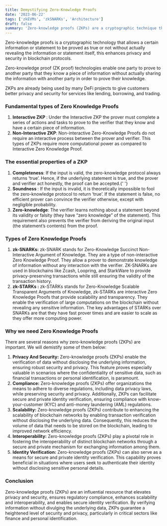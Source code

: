 ```yaml
---
title: Demystifying Zero-Knowledge Proofs
date: '2023-06-22'
tags: ['zkEVMs', 'zkSNARKs', 'Architecture']
draft: false
summary: 'Zero-knowledge proofs (ZKPs) are a cryptographic technique that can be used to prove the validity of a statement without revealing the underlying information.'
---
```


Zero-knowledge proofs is a cryptographic technology that allows a certain information or statement to be proved as true or not without actually revealing the information or statement itself, this enhances privacy and security in blockchain protocols.

Zero-knowledge proof (ZK proof) technologies enable one party to prove to another party that they know a piece of information without actually sharing the information with another party in order to prove their knowledge.

ZKPs are already being used by many DeFi projects to give customers better privacy and security for services like lending, borrowing, and trading.

### Fundamental types of Zero Knowledge Proofs

<ol>
  <li>
    <strong> Interactive ZKP </strong>: Under the Interactive ZKP the prover must complete a series
    of actions and tasks to prove to the verifier that they know and have a certain piece of
    information.
  </li>
  <li>
    <strong> Non-Interactive ZKP</strong>: Non-interactive Zero-Knowledge Proofs do not require an
    interactive process between the prover and verifier. This types of ZKPs require more
    computational power as compared to Interactive Zero Knowledge Proof.
  </li>
</ol>

### The essential properties of a ZKP

<ol>
  <li>
    <strong> Completeness</strong>: If the input is valid, the zero-knowledge protocol always
    returns ‘true’. Hence, if the underlying statement is true, and the prover and verifier act
    honestly, the proof can be accepted.{' '}
  </li>
  <li>
    <strong> Soundness </strong>: If the input is invalid, it is theoretically impossible to fool
    the zero-knowledge protocol to return ‘true’. If the statement is false, no efficient prover can
    convince the verifier otherwise, except with negligible probability.
  </li>
  <li>
    <strong> Zero-knowledge</strong>: The verifier learns nothing about a statement beyond its
    validity or falsity (they have “zero knowledge” of the statement). This requirement also
    prevents the verifier from deriving the original input (the statement’s contents) from the
    proof.
  </li>
</ol>

### Types of Zero Knowledge Proofs

<ol>
  <li>
    <strong>zk-SNARKs:</strong> zk-SNARK stands for Zero-Knowledge Succinct Non-Interactive Argument
    of Knowledge. They are a type of non-interactive Zero Knowledge Proof. They allow a prover to
    demonstrate knowledge of information without any interaction with the verifier. ZK-SNARKs are
    used in blockchains like Zcash, Loopring, and StarkWare to provide privacy-preserving
    transactions while still ensuring the validity of the transaction history.
  </li>
  <li>
    <strong> zk-STARKs :</strong> zk-STARKs stands for Zero-Knowledge Scalable Transparent Arguments
    of Knowledge, zk-STARKs are interactive Zero Knowledge Proofs that provide scalability and
    transparency. They enable the verification of large computations on the blockchain without
    revealing any sensitive information. The key advantages of STARKs over SNARKs are that they have
    fast prover times and are easier to scale as they offer more computing power.
  </li>
</ol>

### Why we need Zero Knowledge Proofs

There are several reasons why zero-knowledge proofs (ZKPs) are important. We will demistify some of them below:

<ol>
  <li>
    <strong>Privacy And Security:</strong> Zero-knowledge proofs (ZKPs) enable the verification of
    data without disclosing the underlying information, ensuring robust security and privacy. This
    feature proves especially valuable in scenarios where the confidentiality of sensitive data,
    such as financial transactions or personal identification, is paramount.
  </li>
  <li>
    <strong>Compliance:</strong> Zero-knowledge proofs (ZKPs) offer organizations the means to
    adhere to diverse regulations, including data privacy laws, while preserving security and
    privacy. Additionally, ZKPs can facilitate secure and private identity verification, ensuring
    compliance with know-your-customer (KYC) and anti-money laundering (AML) regulations.
  </li>
  <li>
    <strong>Scalability:</strong> Zero-knowledge proofs (ZKPs) contribute to enhancing the
    scalability of blockchain networks by enabling transaction verification without disclosing the
    underlying data. Consequently, this reduces the volume of data that needs to be stored on the
    blockchain, leading to improved network efficiency.
  </li>
  <li>
    <strong>Interoperability:</strong> Zero-knowledge proofs (ZKPs) play a pivotal role in fostering
    the interoperability of distinct blockchain networks through a secure and private mechanism for
    exchanging information among them.
  </li>
  <li>
    <strong>Identity Verification:</strong> Zero-knowledge proofs (ZKPs) can also serve as a means
    for secure and private identity verification. This capability proves beneficial in situations
    where users seek to authenticate their identity without disclosing sensitive personal details.
  </li>
</ol>

### Conclusion

Zero-knowledge proofs (ZKPs) are an influential resource that elevates privacy and security, ensures regulatory compliance, enhances scalability and interoperability, and enables secure identity verification. By verifying information without divulging the underlying data, ZKPs guarantee a heightened level of security and privacy, particularly in critical sectors like finance and personal identification.
